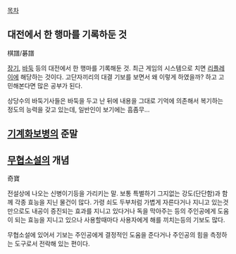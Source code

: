 [[목차]]
== 대전에서 한 행마를 기록하둔 것 ==
棋譜/碁譜

[[장기]], [[바둑]] 등의 대전에서 한 행마를 기록해둔 것. 최근 게임의 시스템으로 치면 [[리플레이]]에 해당하는 것이다.
고단자끼리의 대결 기보를 보면서 왜 이렇게 하였을까? 하고 고민해본다면 많은 공부가 된다. 

상당수의 바둑기사들은 바둑을 두고 난 뒤에 내용을 그대로 기억에 의존해서 복기하는 정도의 능력을 갖고 있는데, 일반인이 보기에는 흠좀무...

== [[기계화]][[보병]]의 준말 ==

== [[무협소설]]의 개념 ==
奇寶

전설상에 나오는 신병이기등을 가리키는 말. 보통 특별하기 그지없는 강도(단단함)과 함께 각종 효능을 지닌 물건이 많다.
가령 쇠도 두부처럼 가볍게 자른다거나 지니고 있는것 만으로도 내공이 증진되는 효과를 지니고 있다거나 독을 막아주는 등의 주인공에게 도움이 되는 효능을 지니고 있으나 사용할때마다 사용자에게 해를 끼치는등의 기보도 많다.

무협소설에 있어서 기보는 주인공에게 결정적인 도움을 준다거나 주인공의 힘을 측정하는 도구로서 전락해 있는 편이다.
